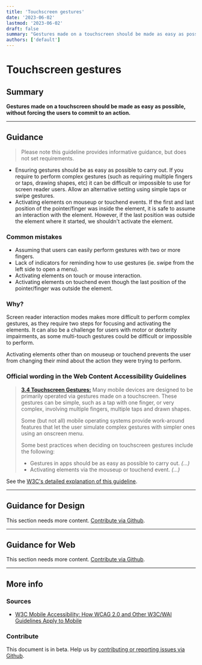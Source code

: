 ```yaml
---
title: 'Touchscreen gestures'
date: '2023-06-02'
lastmod: '2023-06-02'
draft: false
summary: "Gestures made on a touchscreen should be made as easy as possible, without forcing the users to commit to an action."
authors: ['default']
---
```


# Touchscreen gestures

## Summary

**Gestures made on a touchscreen should be made as easy as possible, without forcing the users to commit to an action.**

---

## Guidance

> Please note this guideline provides informative guidance, but does not set requirements.

- Ensuring gestures should be as easy as possible to carry out. If you require to perform complex gestures (such as requiring multiple fingers or taps, drawing shapes, etc) it can be difficult or impossible to use for screen reader users. Allow an alternative setting using simple taps or swipe gestures.
- Activating elements on mouseup or touchend events. If the first and last position of the pointer/finger was inside the element, it is safe to assume an interaction with the element. However, if the last position was outside the element where it started, we shouldn't activate the element.

### Common mistakes

- Assuming that users can easily perform gestures with two or more fingers.
- Lack of indicators for reminding how to use gestures (ie. swipe from the left side to open a menu).
- Activating elements on touch or mouse interaction.
- Activating elements on touchend even though the last position of the pointer/finger was outside the element.

### Why?

Screen reader interaction modes makes more difficult to perform complex gestures, as they require two steps for focusing and activating the elements. It can also be a challenge for users with motor or dexterity impairments, as some multi-touch gestures could be difficult or impossible to perform.

Activating elements other than on mouseup or touchend prevents the user from changing their mind about the action they were trying to perform.

### Official wording in the Web Content Accessibility Guidelines

> [**3.4 Touchscreen Gestures:**](https://www.w3.org/TR/mobile-accessibility-mapping/#touchscreen-gestures) Many mobile devices are designed to be primarily operated via gestures made on a touchscreen. These gestures can be simple, such as a tap with one finger, or very complex, involving multiple fingers, multiple taps and drawn shapes.
>
> Some (but not all) mobile operating systems provide work-around features that let the user simulate complex gestures with simpler ones using an onscreen menu.
>
> Some best practices when deciding on touchscreen gestures include the following:
> - Gestures in apps should be as easy as possible to carry out. *(...)*
> - Activating elements via the mouseup or touchend event. *(...)*


See the [W3C's detailed explanation of this guideline](https://www.w3.org/TR/mobile-accessibility-mapping/#touchscreen-gestures).

---

## Guidance for Design

This section needs more content. [Contribute via Github](https://github.com/web-accessibility-io/web-accessibility.io).

---

## Guidance for Web

This section needs more content. [Contribute via Github](https://github.com/web-accessibility-io/web-accessibility.io).

---

## More info

### Sources

- [W3C Mobile Accessibility: How WCAG 2.0 and Other W3C/WAI Guidelines Apply to Mobile](https://www.w3.org/TR/mobile-accessibility-mapping)

### Contribute

This document is in beta. Help us by [contributing or reporting issues via Github](https://github.com/web-accessibility-io/web-accessibility.io).
